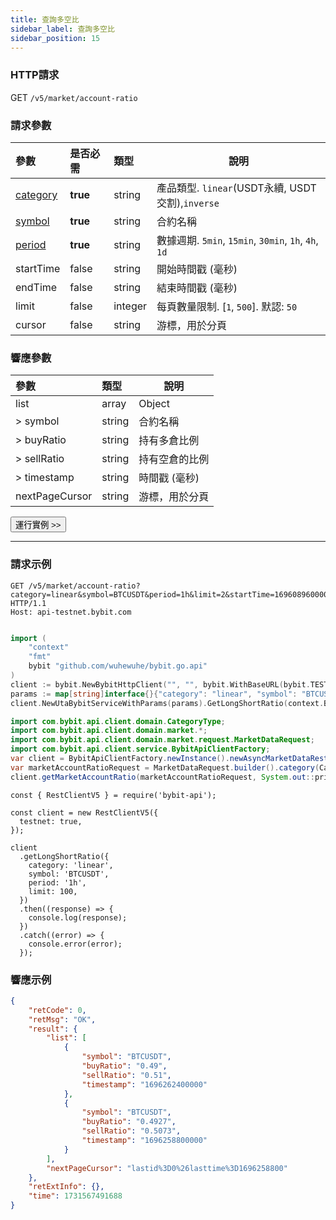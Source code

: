 ```yaml
---
title: 查詢多空比
sidebar_label: 查詢多空比
sidebar_position: 15
---
```


### HTTP請求
GET `/v5/market/account-ratio`

### 請求參數
| 參數 | 是否必需 | 類型 | 說明|
|:----- |:-------|:-----|------ |
|[category](../enum#category) |**true** |string |產品類型. `linear`(USDT永續, USDT交割),`inverse`|
|[symbol](../enum#symbol) |**true** |string |合約名稱|
|[period](../enum#datarecordingperiod) |**true** |string |數據週期. `5min`, `15min`, `30min`, `1h`, `4h`, `1d`|
|startTime |false |string |開始時間戳 (毫秒)|
|endTime |false |string |結束時間戳 (毫秒)|
|limit |false |integer |每頁數量限制. [`1`, `500`]. 默認: `50`|
|cursor |false |string |游標，用於分頁|

### 響應參數
| 參數 | 類型 | 說明|
|:----- |:-----|----- |
| list | array | Object  |
| > symbol | string | 合約名稱 |
| > buyRatio | string | 持有多倉比例 |
| > sellRatio | string | 持有空倉的比例|
| > timestamp | string | 時間戳 (毫秒)  |
|nextPageCursor |string |游標，用於分頁 |

<a href="/api-explorer/v5/market/long-short-ratio"><Button>運行實例 >></Button></a>

---

### 請求示例

<Tabs groupId="programming-languages">
<TabItem value="http" label="HTTP">

```http
GET /v5/market/account-ratio?category=linear&symbol=BTCUSDT&period=1h&limit=2&startTime=1696089600000&endTime=1696262400000 HTTP/1.1
Host: api-testnet.bybit.com
```

</TabItem>
<TabItem value="python" label="Python">

```python

```

</TabItem>
<TabItem value="GO" label="GO">

```go
import (
	"context"
	"fmt"
	bybit "github.com/wuhewuhe/bybit.go.api"
)
client := bybit.NewBybitHttpClient("", "", bybit.WithBaseURL(bybit.TESTNET))
params := map[string]interface{}{"category": "linear", "symbol": "BTCUSDT", "period": "5min"}
client.NewUtaBybitServiceWithParams(params).GetLongShortRatio(context.Background())
```

</TabItem>
<TabItem value="java" label="Java">

```java
import com.bybit.api.client.domain.CategoryType;
import com.bybit.api.client.domain.market.*;
import com.bybit.api.client.domain.market.request.MarketDataRequest;
import com.bybit.api.client.service.BybitApiClientFactory;
var client = BybitApiClientFactory.newInstance().newAsyncMarketDataRestClient();
var marketAccountRatioRequest = MarketDataRequest.builder().category(CategoryType.LINEAR).symbol("BTCUSDT").dataRecordingPeriod(DataRecordingPeriod.FIFTEEN_MINUTES).limit(10).build();
client.getMarketAccountRatio(marketAccountRatioRequest, System.out::println);
```

</TabItem>
<TabItem value="Node" label="Node.js">

```n4js
const { RestClientV5 } = require('bybit-api');

const client = new RestClientV5({
  testnet: true,
});

client
  .getLongShortRatio({
    category: 'linear',
    symbol: 'BTCUSDT',
    period: '1h',
    limit: 100,
  })
  .then((response) => {
    console.log(response);
  })
  .catch((error) => {
    console.error(error);
  });
```

</TabItem>
</Tabs>

### 響應示例

```json
{
    "retCode": 0,
    "retMsg": "OK",
    "result": {
        "list": [
            {
                "symbol": "BTCUSDT",
                "buyRatio": "0.49",
                "sellRatio": "0.51",
                "timestamp": "1696262400000"
            },
            {
                "symbol": "BTCUSDT",
                "buyRatio": "0.4927",
                "sellRatio": "0.5073",
                "timestamp": "1696258800000"
            }
        ],
        "nextPageCursor": "lastid%3D0%26lasttime%3D1696258800"
    },
    "retExtInfo": {},
    "time": 1731567491688
}
```
